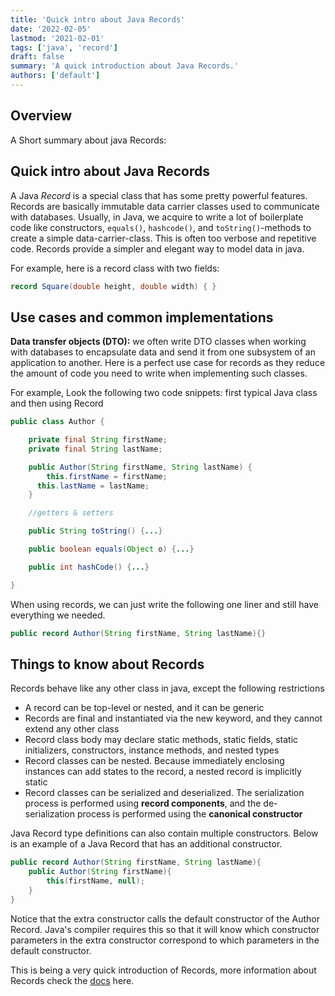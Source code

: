 ```yaml
---
title: 'Quick intro about Java Records'
date: '2022-02-05'
lastmod: '2021-02-01'
tags: ['java', 'record']
draft: false
summary: 'A quick introduction about Java Records.'
authors: ['default']
---
```


## Overview

A Short summary about java Records:

<TOCInline toc={props.toc} exclude="Overview" toHeading={2} />

## Quick intro about Java Records

A Java _Record_ is a special class that has some pretty powerful features.
Records are basically immutable data carrier classes used to communicate with databases.
Usually, in Java, we acquire to write a lot of boilerplate code like constructors, `equals()`, `hashcode()`, and `toString()`-methods
to create a simple data-carrier-class. This is often too verbose and repetitive code.
Records provide a simpler and elegant way to model data in java.

For example, here is a record class with two fields:

```java
record Square(double height, double width) { }
```

## Use cases and common implementations

**Data transfer objects (DTO):** we often write DTO classes when working with databases to encapsulate data and send it from one subsystem of an application to another.
Here is a perfect use case for records as they reduce the amount of code you need to write when implementing such classes.

For example, Look the following two code snippets: first typical Java class and then using Record

```java
public class Author {

	private final String firstName;
	private final String lastName;

	public Author(String firstName, String lastName) {
		this.firstName = firstName;
	  this.lastName = lastName;
	}

	//getters & setters

	public String toString() {...}

	public boolean equals(Object o) {...}

	public int hashCode() {...}

}
```

When using records, we can just write the following one liner and still have everything we needed.

```java
public record Author(String firstName, String lastName){}
```

## Things to know about Records

Records behave like any other class in java, except the following restrictions

- A record can be top-level or nested, and it can be generic
- Records are final and instantiated via the new keyword, and they cannot extend any other class
- Record class body may declare static methods, static fields, static initializers, constructors, instance methods, and nested types
- Record classes can be nested. Because immediately enclosing instances can add states to the record, a nested record is implicitly static
- Record classes can be serialized and deserialized. The serialization process is performed using **record components**,
  and the de-serialization process is performed using the **canonical constructor**

Java Record type definitions can also contain multiple constructors. Below is an example of a Java Record that has an additional constructor.

```java
public record Author(String firstName, String lastName){
	public Author(String firstName){
		this(firstName, null);
	}
}
```

Notice that the extra constructor calls the default constructor of the Author Record. Java's compiler requires this so that it will know which constructor
parameters in the extra constructor correspond to which parameters in the default constructor.

This is being a very quick introduction of Records, more information about Records check the [docs](https://docs.oracle.com/en/java/javase/17/language/records.html) here.
